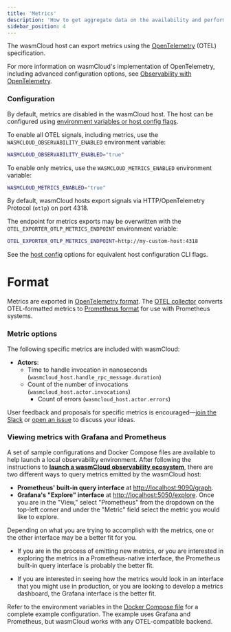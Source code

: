 ```yaml
---
title: 'Metrics'
description: 'How to get aggregate data on the availability and performance of a lattice'
sidebar_position: 4
---
```


The wasmCloud host can export metrics using the [OpenTelemetry](https://opentelemetry.io/) (OTEL) specification.

For more information on wasmCloud's implementation of OpenTelemetry, including advanced configuration options, see [Observability with OpenTelemetry](/docs/deployment/observability/observability-with-opentelemetry.mdx).

### Configuration

By default, metrics are disabled in the wasmCloud host. The host can be configured using [environment variables or host config flags](https://wasmcloud.com/docs/reference/host-config).

To enable all OTEL signals, including metrics, use the `WASMCLOUD_OBSERVABILITY_ENABLED` environment variable:

```bash
WASMCLOUD_OBSERVABILITY_ENABLED="true"
```

To enable only metrics, use the `WASMCLOUD_METRICS_ENABLED` environment variable:

```bash
WASMCLOUD_METRICS_ENABLED="true"
```

By default, wasmCloud hosts export signals via HTTP/OpenTelemetry Protocol (`otlp`) on port 4318.

The endpoint for metrics exports may be overwritten with the `OTEL_EXPORTER_OTLP_METRICS_ENDPOINT` environment variable:

```bash
OTEL_EXPORTER_OTLP_METRICS_ENDPOINT=http://my-custom-host:4318
```

See the [host config](/docs/reference/host-config) options for equivalent host configuration CLI flags.

# Format

Metrics are exported in [OpenTelemetry format](/docs/deployment/observability/observability-with-opentelemetry). The [OTEL collector](https://opentelemetry.io/docs/collector/) converts OTEL-formatted metrics to [Prometheus format](https://prometheus.io/docs/concepts/data_model/) for use with Prometheus systems.

### Metric options

The following specific metrics are included with wasmCloud:

- **Actors**:
  - Time to handle invocation in nanoseconds (`wasmcloud_host.handle_rpc_message.duration`)
  - Count of the number of invocations (`wasmcloud_host.actor.invocations`)
    - Count of errors (`wasmcloud_host.actor.errors`)

User feedback and proposals for specific metrics is encouraged&mdash;[join the Slack](https://slack.wasmcloud.com/) or [open an issue](https://github.com/wasmCloud/wasmCloud/issues) to discuss your ideas.

### Viewing metrics with Grafana and Prometheus

A set of sample configurations and Docker Compose files are available to help launch a local observability environment. After following the instructions to [**launch a wasmCloud observability ecosystem**](/docs/deployment/observability/observability-with-opentelemetry#launch-a-wasmcloud-observability-ecosystem), there are two different ways to query metrics emitted by the wasmCloud host:

- **Prometheus' built-in query interface** at [http://localhost:9090/graph](http://localhost:9090/graph).
- **Grafana's "Explore" interface** at [http://localhost:5050/explore](http://localhost:5050/explore). Once you are in the "View," select "Prometheus" from the dropdown on the top-left corner and under the "Metric" field select the metric you would like to explore.

Depending on what you are trying to accomplish with the metrics, one or the other interface may be a better fit for you.

- If you are in the process of emitting new metrics, or you are interested in exploring the metrics in a Prometheus-native interface, the Prometheus built-in query interface is probably the better fit.

- If you are interested in seeing how the metrics would look in an interface that you might use in production, or you are looking to develop a metrics dashboard, the Grafana interface is the better fit.

Refer to the environment variables in the [Docker Compose file](https://github.com/wasmCloud/wasmCloud/blob/main/examples/docker/docker-compose-otel.yml) for a complete example configuration. The example uses Grafana and Prometheus, but wasmCloud works with any OTEL-compatible backend.
